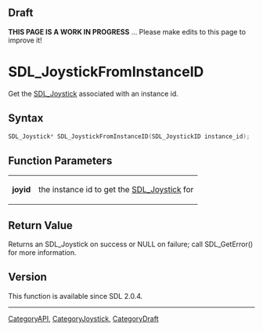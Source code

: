 
== Draft ==

'''THIS PAGE IS A WORK IN PROGRESS''' ... Please make edits to this page to improve it!


<!-- #*^*^*^*^*See https://wiki.libsdl.org/SGFunctions for details on editing this page*^*^*^*^* -->
= SDL_JoystickFromInstanceID =

Get the [[SDL_Joystick]] associated with an instance id.

== Syntax ==

<syntaxhighlight lang='c'>
SDL_Joystick* SDL_JoystickFromInstanceID(SDL_JoystickID instance_id);
</syntaxhighlight>

== Function Parameters ==

{|
|'''joyid'''
|the instance id to get the [[SDL_Joystick]] for
|}

== Return Value ==

Returns an SDL_Joystick on success or NULL on failure; call SDL_GetError()
for more information.



== Version ==

This function is available since SDL 2.0.4.


----
[[CategoryAPI]], [[CategoryJoystick]], [[CategoryDraft]]
<!-- #See the Style Guide for instructions on editing the footer. -->


